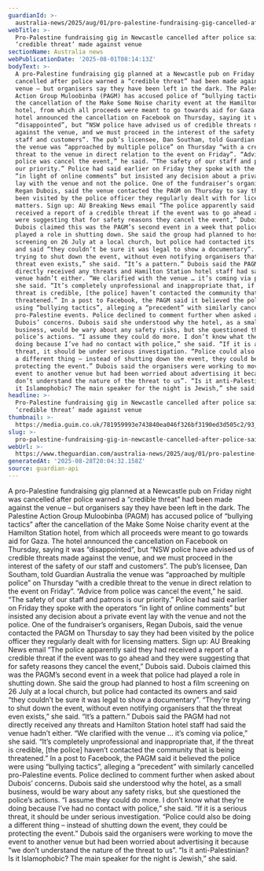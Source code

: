 ```yaml
---
guardianId: >-
  australia-news/2025/aug/01/pro-palestine-fundraising-gig-cancelled-after-police-said-credible-threat-made-against-hamilton-station-hotel-ntwnfb
webTitle: >-
  Pro-Palestine fundraising gig in Newcastle cancelled after police said
  ‘credible threat’ made against venue
sectionName: Australia news
webPublicationDate: '2025-08-01T08:14:13Z'
bodyText: >-
  A pro-Palestine fundraising gig planned at a Newcastle pub on Friday night was
  cancelled after police warned a “credible threat” had been made against the
  venue – but organisers say they have been left in the dark. The Palestine
  Action Group Muloobinba (PAGM) has accused police of “bullying tactics” after
  the cancellation of the Make Some Noise charity event at the Hamilton Station
  hotel, from which all proceeds were meant to go towards aid for Gaza. The
  hotel announced the cancellation on Facebook on Thursday, saying it was
  “disappointed”, but “NSW police have advised us of credible threats made
  against the venue, and we must proceed in the interest of the safety of our
  staff and customers”. The pub’s licensee, Dan Southam, told Guardian Australia
  the venue was “approached by multiple police” on Thursday “with a credible
  threat to the venue in direct relation to the event on Friday”. “Advice from
  police was cancel the event,” he said. “The safety of our staff and patrons is
  our priority.” Police had said earlier on Friday they spoke with the operators
  “in light of online comments” but insisted any decision about a private event
  lay with the venue and not the police. One of the fundraiser’s organisers,
  Regan Dubois, said the venue contacted the PAGM on Thursday to say they had
  been visited by the police officer they regularly dealt with for licensing
  matters. Sign up: AU Breaking News email “The police apparently said they had
  received a report of a credible threat if the event was to go ahead and they
  were suggesting that for safety reasons they cancel the event,” Dubois said.
  Dubois claimed this was the PAGM’s second event in a week that police had
  played a role in shutting down. She said the group had planned to host a film
  screening on 26 July at a local church, but police had contacted its owners
  and said “they couldn’t be sure it was legal to show a documentary”. “They’re
  trying to shut down the event, without even notifying organisers that the
  threat even exists,” she said. “It’s a pattern.” Dubois said the PAGM had not
  directly received any threats and Hamilton Station hotel staff had said the
  venue hadn’t either. “We clarified with the venue … it’s coming via police,”
  she said. “It’s completely unprofessional and inappropriate that, if the
  threat is credible, [the police] haven’t contacted the community that is being
  threatened.” In a post to Facebook, the PAGM said it believed the police were
  using “bullying tactics”, alleging a “precedent” with similarly cancelled
  pro-Palestine events. Police declined to comment further when asked about
  Dubois’ concerns. Dubois said she understood why the hotel, as a small
  business, would be wary about any safety risks, but she questioned the
  police’s actions. “I assume they could do more. I don’t know what they’re
  doing because I’ve had no contact with police,” she said. “If it is a serious
  threat, it should be under serious investigation. “Police could also be doing
  a different thing – instead of shutting down the event, they could be
  protecting the event.” Dubois said the organisers were working to move the
  event to another venue but had been worried about advertising it because “we
  don’t understand the nature of the threat to us”. “Is it anti-Palestinian? Is
  it Islamophobic? The main speaker for the night is Jewish,” she said.
headline: >-
  Pro-Palestine fundraising gig in Newcastle cancelled after police said
  ‘credible threat’ made against venue
thumbnail: >-
  https://media.guim.co.uk/781959993e743840ea046f326bf3190ed3d505c2/93_0_1210_968/500.jpg
slug: >-
  pro-palestine-fundraising-gig-in-newcastle-cancelled-after-police-said-credible-threat-made-against-venue
webUrl: >-
  https://www.theguardian.com/australia-news/2025/aug/01/pro-palestine-fundraising-gig-cancelled-after-police-said-credible-threat-made-against-hamilton-station-hotel-ntwnfb
generatedAt: '2025-08-28T20:04:32.158Z'
source: guardian-api
---
```

A pro-Palestine fundraising gig planned at a Newcastle pub on Friday night was cancelled after police warned a “credible threat” had been made against the venue – but organisers say they have been left in the dark. The Palestine Action Group Muloobinba (PAGM) has accused police of “bullying tactics” after the cancellation of the Make Some Noise charity event at the Hamilton Station hotel, from which all proceeds were meant to go towards aid for Gaza. The hotel announced the cancellation on Facebook on Thursday, saying it was “disappointed”, but “NSW police have advised us of credible threats made against the venue, and we must proceed in the interest of the safety of our staff and customers”. The pub’s licensee, Dan Southam, told Guardian Australia the venue was “approached by multiple police” on Thursday “with a credible threat to the venue in direct relation to the event on Friday”. “Advice from police was cancel the event,” he said. “The safety of our staff and patrons is our priority.” Police had said earlier on Friday they spoke with the operators “in light of online comments” but insisted any decision about a private event lay with the venue and not the police. One of the fundraiser’s organisers, Regan Dubois, said the venue contacted the PAGM on Thursday to say they had been visited by the police officer they regularly dealt with for licensing matters. Sign up: AU Breaking News email “The police apparently said they had received a report of a credible threat if the event was to go ahead and they were suggesting that for safety reasons they cancel the event,” Dubois said. Dubois claimed this was the PAGM’s second event in a week that police had played a role in shutting down. She said the group had planned to host a film screening on 26 July at a local church, but police had contacted its owners and said “they couldn’t be sure it was legal to show a documentary”. “They’re trying to shut down the event, without even notifying organisers that the threat even exists,” she said. “It’s a pattern.” Dubois said the PAGM had not directly received any threats and Hamilton Station hotel staff had said the venue hadn’t either. “We clarified with the venue … it’s coming via police,” she said. “It’s completely unprofessional and inappropriate that, if the threat is credible, [the police] haven’t contacted the community that is being threatened.” In a post to Facebook, the PAGM said it believed the police were using “bullying tactics”, alleging a “precedent” with similarly cancelled pro-Palestine events. Police declined to comment further when asked about Dubois’ concerns. Dubois said she understood why the hotel, as a small business, would be wary about any safety risks, but she questioned the police’s actions. “I assume they could do more. I don’t know what they’re doing because I’ve had no contact with police,” she said. “If it is a serious threat, it should be under serious investigation. “Police could also be doing a different thing – instead of shutting down the event, they could be protecting the event.” Dubois said the organisers were working to move the event to another venue but had been worried about advertising it because “we don’t understand the nature of the threat to us”. “Is it anti-Palestinian? Is it Islamophobic? The main speaker for the night is Jewish,” she said.

